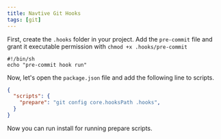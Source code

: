 ```yaml
---
title: Navtive Git Hooks
tags: [git]
---
```


First, create the `.hooks` folder in your project. Add the `pre-commit` file and grant it executable permission with `chmod +x .hooks/pre-commit`

```shell
#!/bin/sh
echo "pre-commit hook run"
```

Now, let's open the `package.json` file and add the following line to scripts.

```json
{
  "scripts": {
    "prepare": "git config core.hooksPath .hooks",
  }
}
```

Now you can run install for running prepare scripts.
